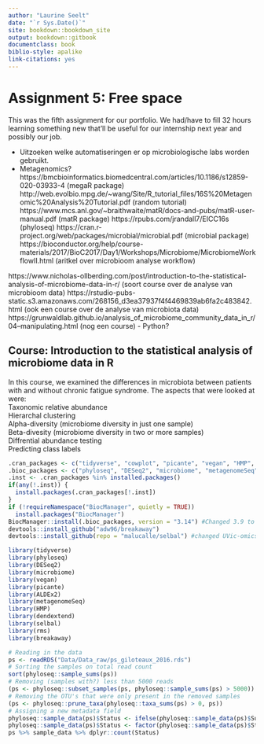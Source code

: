 ```yaml
---
author: "Laurine Seelt"
date: "`r Sys.Date()`"
site: bookdown::bookdown_site
output: bookdown::gitbook
documentclass: book
biblio-style: apalike
link-citations: yes
---
```


# Assignment 5: Free space

This was the fifth assignment for our portfolio. We had/have to fill 32 hours learning something new that'll be useful for our internship next year and possibly our job.



- Uitzoeken welke automatiseringen er op microbiologische labs worden gebruikt.
- Metagenomics? 
https://bmcbioinformatics.biomedcentral.com/articles/10.1186/s12859-020-03933-4 (megaR package)
http://web.evolbio.mpg.de/~wang/Site/R_tutorial_files/16S%20Metagenomic%20Analysis%20Tutorial.pdf (random tutorial)
https://www.mcs.anl.gov/~braithwaite/matR/docs-and-pubs/matR-user-manual.pdf (matR package)
https://rpubs.com/jrandall7/EICC16s (phyloseq)
https://cran.r-project.org/web/packages/microbial/microbial.pdf (microbial package)
https://bioconductor.org/help/course-materials/2017/BioC2017/Day1/Workshops/Microbiome/MicrobiomeWorkflowII.html (aritkel over microbioom analyse workflow)

https://www.nicholas-ollberding.com/post/introduction-to-the-statistical-analysis-of-microbiome-data-in-r/ (soort course over de analyse van microbioom data)
https://rstudio-pubs-static.s3.amazonaws.com/268156_d3ea37937f4f4469839ab6fa2c483842.html (ook een course over de analyse van microbiota data)
https://grunwaldlab.github.io/analysis_of_microbiome_community_data_in_r/04--manipulating.html (nog een course)
- Python?

## Course: Introduction to the statistical analysis of microbiome data in R
In this course, we examined the differences in microbiota between patients with and without chronic fatigue syndrome.
The aspects that were looked at were: <br>
Taxonomic relative abundance <br>
Hierarchal clustering <br>
Alpha-diversity (microbiome diversity in just one sample) <br>
Beta-divesity (microbiome diversity in two or more samples) <br>
Diffrential abundance testing <br>
Predicting class labels <br>

```r
.cran_packages <- c("tidyverse", "cowplot", "picante", "vegan", "HMP", "dendextend", "rms", "devtools")
.bioc_packages <- c("phyloseq", "DESeq2", "microbiome", "metagenomeSeq", "ALDEx2")
.inst <- .cran_packages %in% installed.packages()
if(any(!.inst)) {
  install.packages(.cran_packages[!.inst])
}
if (!requireNamespace("BiocManager", quietly = TRUE))
  install.packages("BiocManager")
BiocManager::install(.bioc_packages, version = "3.14") #Changed 3.9 to 3.14
devtools::install_github("adw96/breakaway")
devtools::install_github(repo = "malucalle/selbal") #changed UVic-omics to malucalle
```

```r
library(tidyverse)
library(phyloseq)
library(DESeq2)
library(microbiome)
library(vegan)
library(picante)
library(ALDEx2)
library(metagenomeSeq)
library(HMP)
library(dendextend)
library(selbal)
library(rms)
library(breakaway)
```

```r
# Reading in the data
ps <- readRDS("Data/Data_raw/ps_giloteaux_2016.rds")
# Sorting the samples on total read count
sort(phyloseq::sample_sums(ps))
# Removing (samples with?) less than 5000 reads
(ps <- phyloseq::subset_samples(ps, phyloseq::sample_sums(ps) > 5000))
# Removing the OTU's that were only present in the removed samples
(ps <- phyloseq::prune_taxa(phyloseq::taxa_sums(ps) > 0, ps))
# Assigning a new metadata field
phyloseq::sample_data(ps)$Status <- ifelse(phyloseq::sample_data(ps)$Subject == "Patient", "Chronic Fatique", "Control")
phyloseq::sample_data(ps)$Status <- factor(phyloseq::sample_data(ps)$Status, levels = c("Control", "Chronic Fatique"))
ps %>% sample_data %>% dplyr::count(Status)
```

